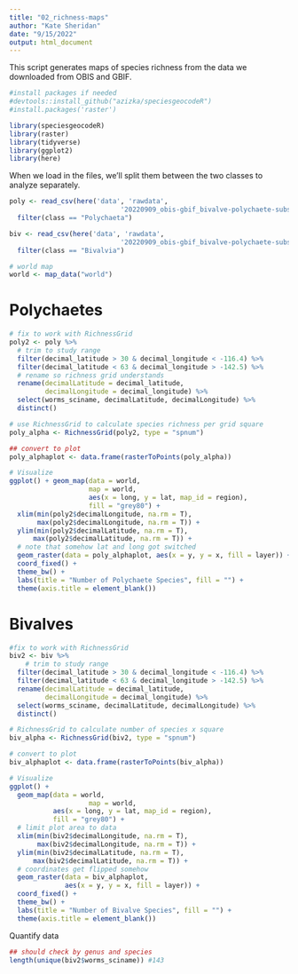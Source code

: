 ```yaml
---
title: "02_richness-maps"
author: "Kate Sheridan"
date: "9/15/2022"
output: html_document
---
```


This script generates maps of species richness from the data we downloaded from OBIS and GBIF.

```r
#install packages if needed
#devtools::install_github("azizka/speciesgeocodeR")
#install.packages('raster')

library(speciesgeocodeR)
library(raster)
library(tidyverse)
library(ggplot2)
library(here)
```

When we load in the files, we'll split them between the two classes to analyze separately.

```r
poly <- read_csv(here('data', 'rawdata',
                            '20220909_obis-gbif_bivalve-polychaete-subset.csv')) %>%
  filter(class == "Polychaeta")

biv <- read_csv(here('data', 'rawdata',
                            '20220909_obis-gbif_bivalve-polychaete-subset.csv')) %>%
  filter(class == "Bivalvia")

# world map
world <- map_data("world")
```



# Polychaetes


```r
# fix to work with RichnessGrid
poly2 <- poly %>%
  # trim to study range
  filter(decimal_latitude > 30 & decimal_longitude < -116.4) %>%
  filter(decimal_latitude < 63 & decimal_longitude > -142.5) %>%
  # rename so richness grid understands
  rename(decimalLatitude = decimal_latitude,
         decimalLongitude = decimal_longitude) %>%
  select(worms_sciname, decimalLatitude, decimalLongitude) %>% 
  distinct()

# use RichnessGrid to calculate species richness per grid square 
poly_alpha <- RichnessGrid(poly2, type = "spnum")

## convert to plot
poly_alphaplot <- data.frame(rasterToPoints(poly_alpha))

# Visualize
ggplot() + geom_map(data = world, 
                    map = world, 
                    aes(x = long, y = lat, map_id = region), 
                    fill = "grey80") +
  xlim(min(poly2$decimalLongitude, na.rm = T),  
       max(poly2$decimalLongitude, na.rm = T)) + 
  ylim(min(poly2$decimalLatitude, na.rm = T), 
      max(poly2$decimalLatitude, na.rm = T)) + 
  # note that somehow lat and long got switched
  geom_raster(data = poly_alphaplot, aes(x = y, y = x, fill = layer)) + 
  coord_fixed() + 
  theme_bw() + 
  labs(title = "Number of Polychaete Species", fill = "") + 
  theme(axis.title = element_blank())
```


# Bivalves

```r
#fix to work with RichnessGrid
biv2 <- biv %>%
    # trim to study range
  filter(decimal_latitude > 30 & decimal_longitude < -116.4) %>%
  filter(decimal_latitude < 63 & decimal_longitude > -142.5) %>%
  rename(decimalLatitude = decimal_latitude,
         decimalLongitude = decimal_longitude) %>%
  select(worms_sciname, decimalLatitude, decimalLongitude) %>% 
  distinct()

# RichnessGrid to calculate number of species x square
biv_alpha <- RichnessGrid(biv2, type = "spnum")

# convert to plot
biv_alphaplot <- data.frame(rasterToPoints(biv_alpha))

# Visualize
ggplot() + 
  geom_map(data = world, 
                    map = world, 
           aes(x = long, y = lat, map_id = region), 
           fill = "grey80") +
  # limit plot area to data
  xlim(min(biv2$decimalLongitude, na.rm = T),  
       max(biv2$decimalLongitude, na.rm = T)) + 
  ylim(min(biv2$decimalLatitude, na.rm = T), 
      max(biv2$decimalLatitude, na.rm = T)) + 
  # coordinates get flipped somehow
  geom_raster(data = biv_alphaplot, 
              aes(x = y, y = x, fill = layer)) + 
  coord_fixed() +
  theme_bw() + 
  labs(title = "Number of Bivalve Species", fill = "") + 
  theme(axis.title = element_blank())
```
Quantify data

```r
## should check by genus and species
length(unique(biv2$worms_sciname)) #143
```

